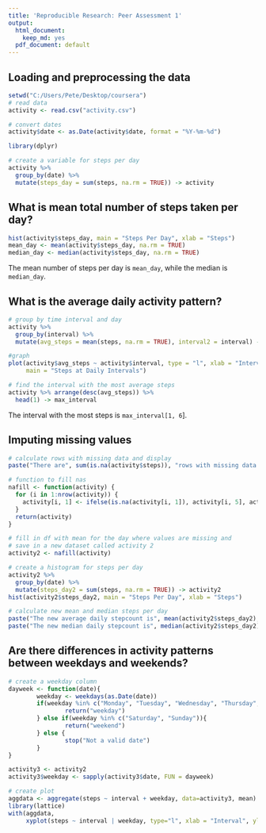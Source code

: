 ---
title: 'Reproducible Research: Peer Assessment 1'
output:
  html_document:
    keep_md: yes
  pdf_document: default
---


## Loading and preprocessing the data
``` {r, echo = TRUE}
setwd("C:/Users/Pete/Desktop/coursera")
# read data
activity <- read.csv("activity.csv")

# convert dates
activity$date <- as.Date(activity$date, format = "%Y-%m-%d")

library(dplyr)

# create a variable for steps per day
activity %>% 
  group_by(date) %>% 
  mutate(steps_day = sum(steps, na.rm = TRUE)) -> activity

```

## What is mean total number of steps taken per day?
``` {r, echo = TRUE}
hist(activity$steps_day, main = "Steps Per Day", xlab = "Steps")
mean_day <- mean(activity$steps_day, na.rm = TRUE)
median_day <- median(activity$steps_day, na.rm = TRUE)
```
The mean number of steps per day is `mean_day`, while the median is `median_day`.

## What is the average daily activity pattern?
``` {r, echo = TRUE}

# group by time interval and day
activity %>% 
  group_by(interval) %>% 
  mutate(avg_steps = mean(steps, na.rm = TRUE), interval2 = interval) -> activity

#graph
plot(activity$avg_steps ~ activity$interval, type = "l", xlab = "Interval", ylab = "Steps", 
     main = "Steps at Daily Intervals")

# find the interval with the most average steps
activity %>% arrange(desc(avg_steps)) %>% 
  head(1) -> max_interval
```
The interval with the most steps is `max_interval[1, 6`].

## Imputing missing values
``` {r, echo = TRUE}
# calculate rows with missing data and display
paste("There are", sum(is.na(activity$steps)), "rows with missing data.")

# function to fill nas
nafill <- function(activity) {
  for (i in 1:nrow(activity)) {
    activity[i, 1] <- ifelse(is.na(activity[i, 1]), activity[i, 5], activity[i, 1])
  }
  return(activity)
}

# fill in df with mean for the day where values are missing and 
# save in a new dataset called activity 2
activity2 <- nafill(activity)

# create a histogram for steps per day
activity2 %>% 
  group_by(date) %>% 
  mutate(steps_day2 = sum(steps, na.rm = TRUE)) -> activity2
hist(activity2$steps_day2, main = "Steps Per Day", xlab = "Steps")

# calculate new mean and median steps per day
paste("The new average daily stepcount is", mean(activity2$steps_day2), ".")
paste("The new median daily stepcount is", median(activity2$steps_day2), ".")
```


## Are there differences in activity patterns between weekdays and weekends?
``` {r, echo = TRUE}
# create a weekday column
dayweek <- function(date){
        weekday <- weekdays(as.Date(date))
        if(weekday %in% c("Monday", "Tuesday", "Wednesday", "Thursday", "Friday")){
                return("weekday")
        } else if(weekday %in% c("Saturday", "Sunday")){
                return("weekend")
        } else {
                stop("Not a valid date")
        }
}

activity3 <- activity2
activity3$weekday <- sapply(activity3$date, FUN = dayweek)

# create plot
aggdata <- aggregate(steps ~ interval + weekday, data=activity3, mean)
library(lattice)
with(aggdata,
     xyplot(steps ~ interval | weekday, type="l", xlab = "Interval", ylab = "Number of steps", layout = c(1, 2)))
```
